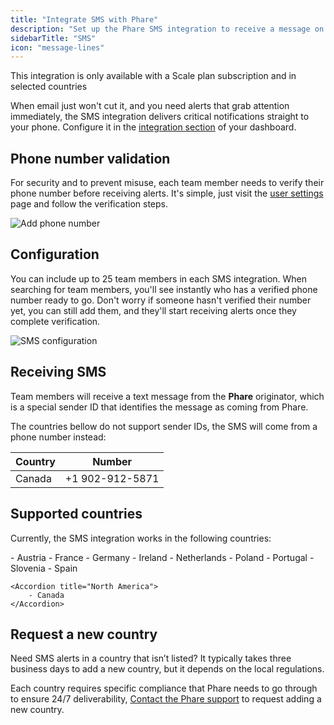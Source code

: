 ```yaml
---
title: "Integrate SMS with Phare"
description: "Set up the Phare SMS integration to receive a message on your phone when your website or server is down."
sidebarTitle: "SMS"
icon: "message-lines"
---
```


<Warning>This integration is only available with a Scale plan subscription and in selected countries</Warning>

When email just won't cut it, and you need alerts that grab attention immediately, the SMS integration delivers critical notifications straight to your phone. Configure it in the <a href="https://app.phare.io/organization/apps" rel="nofollow">integration section</a> of your dashboard.

## Phone number validation

For security and to prevent misuse, each team member needs to verify their phone number before receiving alerts. It's simple, just visit the <a href="https://app.phare.io/user/settings" rel="nofollow">user settings</a> page and follow the verification steps.

<Frame>
  <img src="/images/integrations/sms/add-phone-number.webp" alt="Add phone number" />
</Frame>

## Configuration

You can include up to 25 team members in each SMS integration. When searching for team members, you'll see instantly who has a verified phone number ready to go. Don't worry if someone hasn't verified their number yet, you can still add them, and they'll start receiving alerts once they complete verification.

<Frame>
  <img src="/images/integrations/sms/sms-configuration.webp" alt="SMS configuration" />
</Frame>

## Receiving SMS

Team members will receive a text message from the **Phare** originator, which is a special sender ID that identifies the message as coming from Phare.

The countries bellow do not support sender IDs, the SMS will come from a phone number instead:

| Country | Number       |
| ------- | ------------ |
| Canada  | +1 902-912-5871 |

## Supported countries

Currently, the SMS integration works in the following countries:

<AccordionGroup>
    <Accordion title="Europe">
        - Austria
        - France
        - Germany
        - Ireland
        - Netherlands
        - Poland
        - Portugal
        - Slovenia
        - Spain
    </Accordion>

    <Accordion title="North America">
        - Canada
    </Accordion>
</AccordionGroup>

## Request a new country

Need SMS alerts in a country that isn’t listed? It typically takes three business days to add a new country, but it depends on the local regulations.

Each country requires specific compliance that Phare needs to go through to ensure 24/7 deliverability, [Contact the Phare support](https://phare.io/contact) to request adding a new country.
